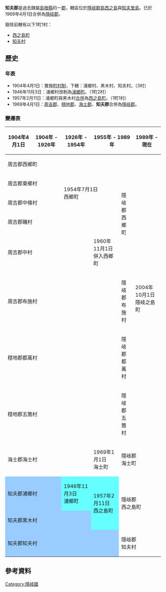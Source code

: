 {{日本郡 (廢除)
| 郡 = 知夫郡
| 日文原名 = 知夫郡
| 平假名 = ちぶぐん
| 羅馬字拼音 = Chibu-gun
| 地圖 = 
| 廢除時間 = 1969年4月1日
| 廢除理由 = 合併
| 廢除時處置 = [[周吉郡|周吉郡]]、[[穩地郡|穩地郡]]、[[海士郡|海士郡]]、'''知夫郡''' → [[隱岐郡|隱岐郡]]
| 現在郡 = 隱岐郡
| 都道府縣 = 島根縣
| 編號 = 
| 町 = 1
| 村 = 1
| 經度 = 
| 緯度 = 
| 註記 = 
|}}
'''知夫郡'''是過去隸屬[[島根縣|島根縣]]的一[[郡|郡]]，轄區位於[[隱岐群島|隱岐群島]][[西之島_(隱岐群島)|西之島]]與[[知夫里島|知夫里島]]。已於1969年4月1日合併為[[隱岐郡|隱岐郡]]。

廢除前轄有以下1町1村：
* [[西之島町|西之島町]]
* [[知夫村|知夫村]]

==歷史==
===年表===
* 1904年4月1日：實施[[町村制|町村制]]，下轄：浦鄉村、黑木村、知夫村。（3村）
* 1946年11月3日：浦鄉村改制為[[浦鄉町|浦鄉町]]。（1町2村）
* 1957年2月11日：浦鄉町與黑木村[[市町村合併|合併]]為[[西之島町|西之島町]]。（1町1村）
* 1969年4月1日：[[周吉郡|周吉郡]]、[[穩地郡|穩地郡]]、[[海士郡|海士郡]]、'''知夫郡'''合併為[[隱岐郡|隱岐郡]]。

===變遷表===
{| class="wikitable" style="font-size:x-small"
! 1904年4月1日
! 1904年 - 1926年
! 1926年 - 1954年
! colspan=2 | 1955年 - 1989年
! 1989年 - 現在
! 現在
|-
| colspan=2 | 周吉郡西鄉町
| rowspan=4 colspan=2 | 1954年7月1日<br>西鄉町
| rowspan=5 | 隱岐郡<br>西鄉町
| rowspan=8 colspan=2 | 2004年10月1日<br>隱岐之島町
|-
| colspan=2 | 周吉郡東鄉村
|-
| colspan=2 | 周吉郡中條村
|-
| colspan=2 | 周吉郡磯村
|-
| colspan=3 | 周吉郡中村
| 1960年11月1日<br>併入西鄉町
|-
| colspan=4 | 周吉郡布施村
| 隱岐郡<br>布施村
|-
| colspan=4 | 穩地郡都萬村
| 隱岐郡<br>都萬村
|-
| colspan=4 | 穩地郡五箇村
| 隱岐郡<br>五箇村
|-
| colspan=3 | 海士郡海士村
| 1969年1月1日<br>海士町
| colspan=3 | 隱岐郡<br>海士町
|-
| colspan=2 style="background-color:#9cf;" | 知夫郡浦鄉村
| style="background-color:#6ff;" | 1946年11月3日<br>浦鄉町
| rowspan=2 style="background-color:#6ff;" | 1957年2月11日<br>西之島町
| rowspan=2 colspan=3 | 隱岐郡<br>西之島町
|-
| colspan=3 style="background-color:#9cf;" | 知夫郡黑木村
|-
| colspan=4 style="background-color:#9cf;" | 知夫郡知夫村
| colspan=3 | 隱岐郡<br>知夫村
|}

==參考資料==
{{reflist}}

{{隱岐國的郡}}


[[Category:隱岐國|Category:隱岐國]]